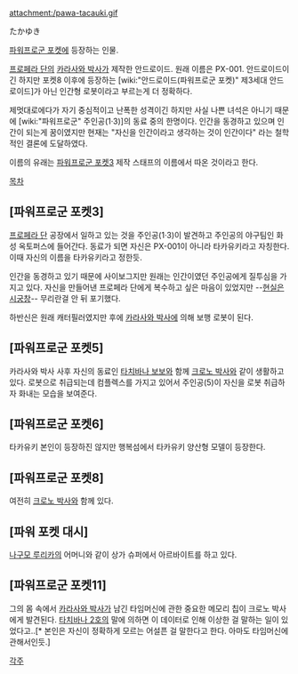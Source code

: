 attachment:/pawa-tacauki.gif

たかゆき

[[파워프로군 포켓]]에 등장하는 인물.

[[프로페라 단]]의 [[카라사와 박사]]가 제작한 안드로이드. 원래 이름은 PX-001.
안드로이드이긴 하지만 포켓8 이후에 등장하는 [wiki:"안드로이드(파워프로군 포켓)" 제3세대 안드로이드]가 아닌 인간형 로봇이라고 부르는게 더 정확하다.

제멋대로에다가 자기 중심적이고 난폭한 성격이긴 하지만 사실 나쁜 녀석은 아니기 때문에 [wiki:"파워프로군" 주인공(1·3)]의 동료 중의 한명이다. 인간을 동경하고 있으며 인간이 되는게 꿈이였지만 현재는 "자신을 인간이라고 생각하는 것이 인간이다" 라는 철학적인 결론에 도달하였다.

이름의 유래는 [[파워프로군 포켓3]] 제작 스태프의 이름에서 따온 것이라고 한다.


[[목차]]

== [파워프로군 포켓3] ==
[[프로페라 단]] 공장에서 일하고 있는 것을 주인공(1·3)이 발견하고 주인공의 야구팀인 화성 옥토퍼스에 들어간다. 동료가 되면 자신은 PX-001이 아니라 타카유키라고 자칭한다. 이때 자신의 이름을 타카유키라고 정한듯.

인간을 동경하고 있기 때문에 사이보그지만 원래는 인간이였던 주인공에게 질투심을 가지고 있다. 자신을 만들어낸 프로페라 단에게 복수하고 싶은 마음이 있었지만 --[[현실은 시궁창]]-- 무리란걸 안 뒤 포기했다.

하반신은 원래 캐터필러였지만 후에 [[카라사와 박사]]에 의해 보행 로봇이 된다.

== [파워프로군 포켓5] ==
카라사와 박사 사후 자신의 동료인 [[타치바나 보보]]와 함께 [[크로노 박사]]와 같이 생활하고 있다. 로봇으로 취급되는데 컴플렉스를 가지고 있어서 주인공(5)이 자신을 로봇 취급하자 화내는 모습을 보여준다.

== [파워프로군 포켓6] ==
타카유키 본인이 등장하진 않지만 행복섬에서 타카유키 양산형 모델이 등장한다.

== [파워프로군 포켓8] ==
여전히 [[크로노 박사]]와 함께 있다.

== [파워 포켓 대시] ==
[[나구모 루리카]]의 어머니와 같이 상가 슈퍼에서 아르바이트를 하고 있다.

== [파워프로군 포켓11] ==
그의 몸 속에서 [[카라사와 박사]]가 남긴 타임머신에 관한 중요한 메모리 칩이 크로노 박사에게 발견된다. [[타치바나 2호]]의 말에 의하면 이 데이터로 인해 이상한 걸 말하는 일이 있었다고..[* 본인은 자신이 정확하게 모르는 어설픈 걸 말한다고 한다. 아마도 타임머신에 관해서인듯.]


[[각주]]
